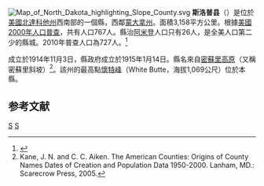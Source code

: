 {{noteTA
|T=zh-hans:斯洛普县 (北达科他州);zh-hk:斯洛普縣 (北達科他州);zh-tw:斯洛普郡 (北達科他州);
|1=zh-hans:县;zh-hk:縣;zh-tw:郡;
}}
[[File:Map_of_North_Dakota_highlighting_Slope_County.svg|thumb]]
'''斯洛普县'''（{{lang-en|Slope County}}）是位於[[美國|美國]][[北達科他州|北達科他州]]西南部的一個縣，西鄰[[蒙大拿州|蒙大拿州]]。面積3,158平方公里。根據[[美國2000年人口普查|美國2000年人口普查]]，共有人口767人。縣治[[阿米登_(北达科他州)|阿米登]]人口只有26人，是全美人口第二少的縣城。2010年普查人口為727人。<ref name="QF">{{cite web|title=State & County QuickFacts|url=http://quickfacts.census.gov/qfd/states/38/38087.html|publisher=United States Census Bureau|accessdate=2013-11-01|archive-url=https://web.archive.org/web/20150905064419/http://quickfacts.census.gov/qfd/states/38/38087.html|archive-date=2015-09-05|dead-url=yes}}</ref>

成立於1914年11月3日，縣政府成立於1915年1月14日。縣名來自[[密蘇里高原|密蘇里高原]]（又稱密蘇里斜坡）<ref>Kane, J. N. and C. C. Aiken. The American Counties: Origins of County Names Dates of Creation and Population Data 1950-2000. Lanham, MD.: Scarecrow Press, 2005.</ref>。該州的最高點[[懷特峰|懷特峰]]（White Butte，海拔1,069公尺）位於本縣。

==参考文献==
<div class="references-small">
<references />
</div>
[[Category:北達科他州行政區劃|S]]
[[Category:1915年建立的聚居地|S]]